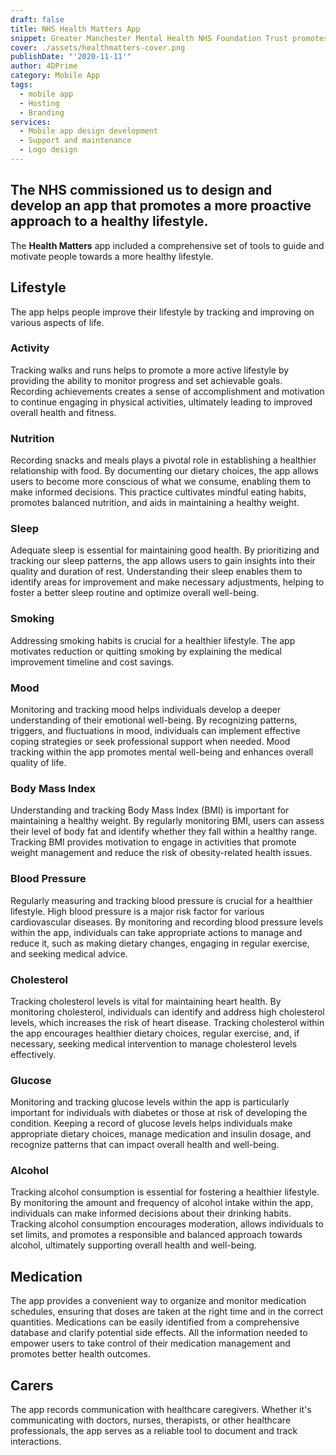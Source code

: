 ```yaml
---
draft: false
title: NHS Health Matters App
snippet: Greater Manchester Mental Health NHS Foundation Trust promotes well being and mental health.
cover: ./assets/healthmatters-cover.png
publishDate: "'2020-11-11'"
author: 4DPrime
category: Mobile App
tags:
  - mobile app
  - Hosting
  - Branding
services:
  - Mobile app design development
  - Support and maintenance
  - Logo design
---
```


## The NHS commissioned us to design and develop an app that promotes a more proactive approach to a healthy lifestyle.

The **Health Matters** app included a comprehensive set of tools to guide and motivate people towards a more healthy lifestyle.

## Lifestyle

The app helps people improve their lifestyle by tracking and improving on various aspects of life.

### Activity

Tracking walks and runs helps to promote a more active lifestyle by providing the ability to monitor progress and set achievable goals.
Recording achievements creates a sense of accomplishment and motivation to continue engaging in physical activities, ultimately leading to improved overall health and fitness.

### Nutrition

Recording snacks and meals plays a pivotal role in establishing a healthier relationship with food.
By documenting our dietary choices, the app allows users to become more conscious of what we consume, enabling them to make informed decisions.
This practice cultivates mindful eating habits, promotes balanced nutrition, and aids in maintaining a healthy weight.

### Sleep

Adequate sleep is essential for maintaining good health. By prioritizing and tracking our sleep patterns, the app allows users to gain insights into their quality and duration of rest.
Understanding their sleep enables them to identify areas for improvement and make necessary adjustments, helping to foster a better sleep routine and optimize overall well-being.

### Smoking

Addressing smoking habits is crucial for a healthier lifestyle. The app motivates reduction or quitting smoking by explaining the medical improvement timeline and cost savings.

### Mood

Monitoring and tracking mood helps individuals develop a deeper understanding of their emotional well-being.
By recognizing patterns, triggers, and fluctuations in mood, individuals can implement effective coping strategies or seek professional support when needed.
Mood tracking within the app promotes mental well-being and enhances overall quality of life.

### Body Mass Index

Understanding and tracking Body Mass Index (BMI) is important for maintaining a healthy weight. By regularly monitoring BMI, users can assess their level of body fat and identify whether they fall within a healthy range.
Tracking BMI provides motivation to engage in activities that promote weight management and reduce the risk of obesity-related health issues.

### Blood Pressure

Regularly measuring and tracking blood pressure is crucial for a healthier lifestyle. High blood pressure is a major risk factor for various cardiovascular diseases.
By monitoring and recording blood pressure levels within the app, individuals can take appropriate actions to manage and reduce it, such as making dietary changes, engaging in regular exercise, and seeking medical advice.

### Cholesterol

Tracking cholesterol levels is vital for maintaining heart health. By monitoring cholesterol, individuals can identify and address high cholesterol levels, which increases the risk of heart disease.
Tracking cholesterol within the app encourages healthier dietary choices, regular exercise, and, if necessary, seeking medical intervention to manage cholesterol levels effectively.

### Glucose

Monitoring and tracking glucose levels within the app is particularly important for individuals with diabetes or those at risk of developing the condition.
Keeping a record of glucose levels helps individuals make appropriate dietary choices, manage medication and insulin dosage, and recognize patterns that can impact overall health and well-being.

### Alcohol

Tracking alcohol consumption is essential for fostering a healthier lifestyle. By monitoring the amount and frequency of alcohol intake within the app, individuals can make informed decisions about their drinking habits.
Tracking alcohol consumption encourages moderation, allows individuals to set limits, and promotes a responsible and balanced approach towards alcohol, ultimately supporting overall health and well-being.

## Medication

The app provides a convenient way to organize and monitor medication schedules, ensuring that doses are taken at the right time and in the correct quantities.
Medications can be easily identified from a comprehensive database and clarify potential side effects. All the information needed to empower users to take control of their medication management and promotes better health outcomes.

## Carers

The app records communication with healthcare caregivers. Whether it's communicating with doctors, nurses, therapists, or other healthcare professionals, the app serves as a reliable tool to document and track interactions.
